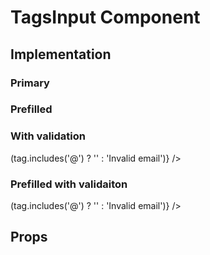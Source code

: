 
<Meta title="Core|Molecules/TagsInput" />

# TagsInput Component

## Implementation

### Primary

<Preview>
  <Story name="primary">
    <TagsInput label="Email" onChange={action('tags-change')} />
  </Story>
</Preview>

### Prefilled

<Preview>
  <Story name="prefilled">
    <TagsInput label="Email" initialTags={['some@email.com', 'test']} />
  </Story>
</Preview>

### With validation

<Preview>
  <Story name="with validation">
    <TagsInput
      label="Email"
      validateTag={tag => (tag.includes('@') ? '' : 'Invalid email')}
    />
  </Story>
</Preview>

### Prefilled with validaiton

<Preview>
  <Story name="prefilled with validation">
    <TagsInput
      label="Email"
      initialTags={['some@email.com', 'test']}
      validateTag={tag => (tag.includes('@') ? '' : 'Invalid email')}
    />
  </Story>
</Preview>

## Props

<Props of={TagsInput} />
